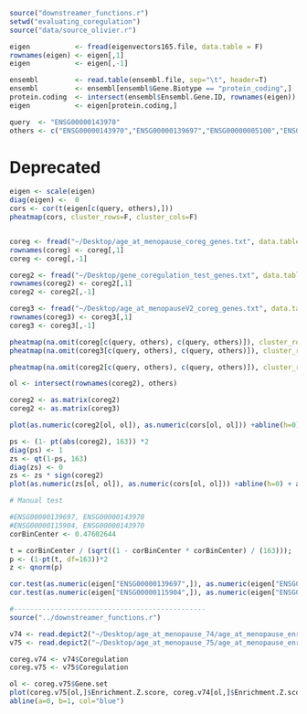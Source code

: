 ```r
source("downstreamer_functions.r")
setwd("evaluating_coregulation")
source("data/source_olivier.r")

eigen           <- fread(eigenvectors165.file, data.table = F)
rownames(eigen) <- eigen[,1]
eigen           <- eigen[,-1]

ensembl         <- read.table(ensembl.file, sep="\t", header=T)
ensembl         <- ensembl[ensembl$Gene.Biotype == "protein_coding",]
protein.coding  <- intersect(ensembl$Ensembl.Gene.ID, rownames(eigen))
eigen           <- eigen[protein.coding,]

query  <- "ENSG00000143970"
others <- c("ENSG00000143970","ENSG00000139697","ENSG00000005100","ENSG00000198586","ENSG00000084774","ENSG00000174579","ENSG00000075539","ENSG00000146083","ENSG00000204569","ENSG00000147548","ENSG00000181827","ENSG00000272333","ENSG00000099381","ENSG00000182504","ENSG00000162775","ENSG00000115020","ENSG00000171467","ENSG00000078403","ENSG00000124789","ENSG00000168488","ENSG00000102786","ENSG00000101574","ENSG00000172534","ENSG00000135913","ENSG00000079432","ENSG00000115942","ENSG00000084093","ENSG00000055917","ENSG00000149503","ENSG00000101639","ENSG00000085185","ENSG00000115904","ENSG00000128881","ENSG00000131023","ENSG00000126464","ENSG00000078699")
```

# Deprecated
```r
eigen <- scale(eigen)
diag(eigen) <-  0
cors <- cor(t(eigen[c(query, others),]))
pheatmap(cors, cluster_rows=F, cluster_cols=F)


coreg <- fread("~/Desktop/age_at_menopause_coreg_genes.txt", data.table = F)
rownames(coreg) <- coreg[,1]
coreg <- coreg[,-1]

coreg2 <- fread("~/Desktop/gene_coregulation_test_genes.txt", data.table = F)
rownames(coreg2) <- coreg2[,1]
coreg2 <- coreg2[,-1]

coreg3 <- fread("~/Desktop/age_at_menopauseV2_coreg_genes.txt", data.table = F)
rownames(coreg3) <- coreg3[,1]
coreg3 <- coreg3[,-1]

pheatmap(na.omit(coreg[c(query, others), c(query, others)]), cluster_rows=F, cluster_cols=F)
pheatmap(na.omit(coreg3[c(query, others), c(query, others)]), cluster_rows=F, cluster_cols=F)

pheatmap(na.omit(coreg2[c(query, others), c(query, others)]), cluster_rows=F, cluster_cols=F)

ol <- intersect(rownames(coreg2), others)

coreg2 <- as.matrix(coreg2)
coreg2 <- as.matrix(coreg3)

plot(as.numeric(coreg2[ol, ol]), as.numeric(cors[ol, ol])) +abline(h=0) + abline(v=0)

ps <- (1- pt(abs(coreg2), 163)) *2
diag(ps) <- 1
zs <- qt(1-ps, 163)
diag(zs) <- 0
zs <- zs * sign(coreg2)
plot(as.numeric(zs[ol, ol]), as.numeric(cors[ol, ol])) +abline(h=0) + abline(v=0)

# Manual test

#ENSG00000139697, ENSG00000143970
#ENSG00000115904, ENSG00000143970
corBinCenter <- 0.47602644

t = corBinCenter / (sqrt((1 - corBinCenter * corBinCenter) / (163)));
p <- (1-pt(t, df=163))*2
z <- qnorm(p)

cor.test(as.numeric(eigen["ENSG00000139697",]), as.numeric(eigen["ENSG00000143970",]))
cor.test(as.numeric(eigen["ENSG00000115904",]), as.numeric(eigen["ENSG00000143970",]))

#-----------------------------------------------
source("../downstreamer_functions.r")

v74 <- read.depict2("~/Desktop/age_at_menopause_74/age_at_menopause_enrichtments_exHla.xlsx")
v75 <- read.depict2("~/Desktop/age_at_menopause_75/age_at_menopause_enrichtments_exHla.xlsx")

coreg.v74 <- v74$Coregulation
coreg.v75 <- v75$Coregulation

ol <- coreg.v75$Gene.set
plot(coreg.v75[ol,]$Enrichment.Z.score, coreg.v74[ol,]$Enrichment.Z.score, ylab="With wrong coregulation matrix", xlab="With correct coregulation matrix")
abline(a=0, b=1, col="blue")

```



